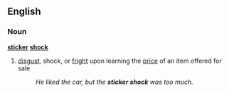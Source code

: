 ==English==
===Noun===
'''[[sticker]] [[shock]]'''
#{{idiom}} [[disgust]], shock, or [[fright]] upon learning the [[price]] of an item offered for sale
#:''He liked the car, but the '''sticker shock''' was too much.''